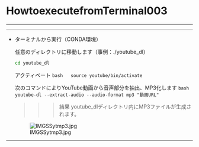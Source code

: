 # HowtoexecutefromTerminal003

------------------------------------------------------------------------

------------------------------------------------------------------------

-   ターミナルから実行（CONDA環境）

    任意のディレクトリに移動します（事例：./youtube_dl）

    ``` bash
    cd youtube_dl
    ```

    アクティベート `bash   source youtube/bin/activate`

    次のコマンドによりYouTube動画から音声部分を抽出、MP3化します `bash   youtube-dl --extract-audio --audio-format mp3 "動画URL"`

    > > > 結果 youtube_dlディレクトリ内にMP3ファイルが生成されます。

    ![IMGSSytmp3.jpg](/assets/IMGSSytmp3.jpg)

------------------------------------------------------------------------